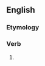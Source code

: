 ==English==

===Etymology===
{{suffix|en|remember|eth}}

===Verb===
{{head|en|verb form}}

# {{en-archaic third-person singular of|remember}}